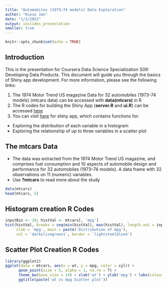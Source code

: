 ```yaml
---
title: "Automobiles (1973–74 models) Data Exploration"
author: "Kieso Jan"
date: "1/2/2022"
output: ioslides_presentation
smaller: true
---
```


```r
knitr::opts_chunk$set(echo = TRUE)
```

## Introduction {.smaller}
This is the presentation for Coursera Data Science Specialization S09: Developing Data Products. This document will guide you through the basics of Shiny app development. For more information, please see the following links:

1. The 1974 Motor Trend US magazine Data for 32 automobiles (1973--74 models)  (mtcars data) can be accessed with **data(mtcars)** in R
2. The R codes for building the Shiny App (**server.R** and **ui.R**) can be accessed [here](https://github.com/kjan318/coursea_DS/tree/gh-pages/S09/course_project/KJ_shinyApp/)
3. You can visit [here](https://kjan318.shinyapps.io/KJ_mtcarsApp/) for shiny app, which contains functions for:
  - Exploring the distribution of each variable in a histogram
  - Exploring the relationship of up to three variables in a scatter plot

## The mtcars Data {.smaller}
- The data was extracted from the 1974 Motor Trend US magazine, and comprises fuel consumption and 10 aspects of automobile design and performance for 32 automobiles (1973--74 models). A data frame with 32 observations on 11 (numeric) variables.
- Use **?mtcars** to read more about the study
```r
data(mtcars)
head(mtcars, 5)
```

## Histogram creation R Codes {.smaller}
```r
inputBin <- 10; histVal <- mtcars[, 'mpg']
hist(histVal, breaks = seq(min(histVal), max(histVal), length.out = inputBin+1),
     xlab = 'mpg', main = paste('Distribution of mpg'),
     col = 'darkolivegreen1', border = 'lightsteelblue4')
```

## Scatter Plot Creation R Codes {.smaller}
```r
library(ggplot2)
ggplot(data = mtcars, aes(x = wt, y = mpg, color = cyl)) + 
      geom_point(size = 5, alpha = 1, na.rm = T) +
      theme_bw(base_size = 14) + xlab('wt') + ylab('mpg') + labs(colour = 'cyl') +
      ggtitle(paste('wt vs mpg Scatter plot'))
```

